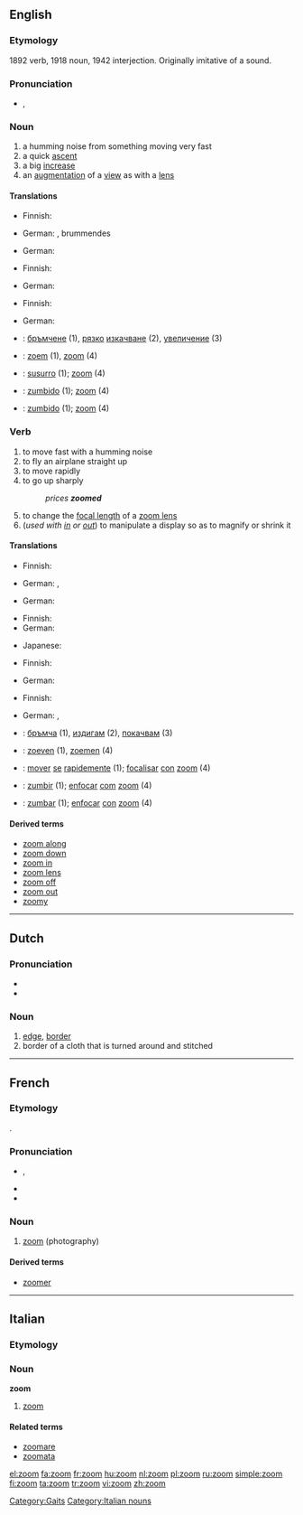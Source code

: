 {{wikipedia|dab=zoom}}
==English==
{{tearoom}}
===Etymology===
1892 verb, 1918 noun, 1942 interjection.  Originally imitative of a sound.

===Pronunciation===
* {{IPA|/zu:m/}}, {{SAMPA|/zu:m/}}
*: {{rhymes|u:m}}

===Noun===
{{en-noun}}

# a humming noise from something moving very fast
# a quick [[ascent]]
# a big [[increase]]
# an [[augmentation]] of a [[view]] as with a [[lens]]

====Translations====
{{trans-top|humming noise}}
* Finnish: {{t|fi|suhahdus}}
{{trans-mid}}
* German: {{t+|de|Brummen|n}}, brummendes {{t+|de|Geräusch|n}}
{{trans-bottom}}

{{trans-top|quick ascent}}
* German: {{t+|de|schneller}} {{t-|de|Aufstieg|m}}
{{trans-mid}}
{{trans-bottom}}

{{trans-top|big increase}}
* Finnish: {{t+|fi|räjähdys}}
{{trans-mid}}
* German: {{t+|de|Vergrößerung|f}}
{{trans-bottom}}

{{trans-top|augmentation of a view}}
* Finnish: {{t-|fi|zoomaus}}
{{trans-mid}}
* German: {{t+|de|Vergrößerung|f}}
{{trans-bottom}}
{{checktrans-top}}
* {{ttbc|Bulgarian}}: [[бръмчене]] {{n}} (1), [[рязък|рязко]] [[изкачване]] {{n}} (2), [[увеличение]] {{n}} (3)
* {{ttbc|Dutch}}: [[zoem]] {{m}} (1), [[zoom]] (4)
{{trans-mid}}
* {{ttbc|Interlingua}}: [[susurro]] (1); [[zoom]] (4)
* {{ttbc|Portuguese}}: [[zumbido]] (1); [[zoom]] (4)
* {{ttbc|Spanish}}: [[zumbido]] (1); [[zoom]] (4)
{{trans-bottom}}

===Verb===
{{en-verb}}

# to move fast with a humming noise
# to fly an airplane straight up
# to move rapidly
# to go up sharply
#: ''prices '''zoomed'''''
# to change the [[focal length]] of a [[zoom lens]]
# (''used with [[zoom in|in]] or [[zoom out|out]]'') to manipulate a display so as to magnify or shrink it

====Translations====
{{trans-top|to move very fast with a humming noise}}
* Finnish: {{t|fi|suhahtaa}}
{{trans-mid}}
* German: {{t+|de|schwirren}}, {{t+|de|surren}}
{{trans-bottom}}

{{trans-top|to fly an airplane straight up}}
* German: {{t+|de|schwirren}}
{{trans-mid}}
{{trans-bottom}}

{{trans-top|to move rapidly}}
* Finnish: {{t+|fi|syöksyä}}
* German: {{t+|de|schwirren}}
{{trans-mid}}
* Japanese: {{qualifier|colloquial}} {{t|ja|猛スピードで進む|tr=mōsupīdo de susumu|sc=Jpan}}
{{trans-bottom}}

{{trans-top|to go up sharply}}
* Finnish: {{t-|fi|räjähtää}}
{{trans-mid}}
* German: {{t+|de|schwirren}}
{{trans-bottom}}

{{trans-top|to change the focal length of a zoom lens}}
* Finnish: {{t+|fi|zoomata}}
{{trans-mid}}
* German: {{t+|de|fokussieren}}, {{t+|de|zoomen}}
{{trans-bottom}}
{{checktrans-top}}
* {{ttbc|Bulgarian}}: [[бръмча]] (1), [[издигам]] (2), [[покачвам]] (3)
* {{ttbc|Dutch}}: [[zoeven]] (1), [[zoemen]] (4)
{{trans-mid}}
* {{ttbc|Interlingua}}: [[mover]] [[se]] [[rapide]]mente (1); [[focalisar]] [[con]] [[zoom]] (4)
* {{ttbc|Portuguese}}: [[zumbir]] (1); [[enfocar]] [[com]] [[zoom]] (4)
* {{ttbc|Spanish}}: [[zumbar]] (1); [[enfocar]] [[con]] [[zoom]] (4)
{{trans-bottom}}

====Derived terms====
* [[zoom along]]
* [[zoom down]]
* [[zoom in]]
* [[zoom lens]]
* [[zoom off]]
* [[zoom out]]
* [[zoomy]]

[[Category:Gaits]]

----

==Dutch==

===Pronunciation===
* {{SAMPA|/zo:m/}}
* {{IPA|/zoːm/|lang=nl}}

===Noun===
{{nl-noun|g=m|zomen|zoompje}}

# [[edge]], [[border]]
# border of a cloth that is turned around and stitched

----

==French==

===Etymology===
{{etyl|en|fr}} {{term|zoom||lang=en}}.

===Pronunciation===
* {{IPA|/zum/|lang=fr}}, {{X-SAMPA|/zum/|lang=fr}}
* {{homophones|zooms|lang=fr}}
* {{hyphenation|zoom|lang=fr}}

===Noun===
{{fr-noun|m}}

# [[zoom#English|zoom]] (photography)

====Derived terms====
* [[zoomer]]

----

==Italian==
{{wikipedia|lang=it}}
===Etymology===
{{etyl|en|it}}

===Noun===
'''zoom''' {{m|inv}}

#{{photography|lang=it}} [[#English|zoom]] 

====Related terms====
*[[zoomare]]
*[[zoomata]]

[[Category:Italian nouns]]

[[el:zoom]]
[[fa:zoom]]
[[fr:zoom]]
[[hu:zoom]]
[[nl:zoom]]
[[pl:zoom]]
[[ru:zoom]]
[[simple:zoom]]
[[fi:zoom]]
[[ta:zoom]]
[[tr:zoom]]
[[vi:zoom]]
[[zh:zoom]]